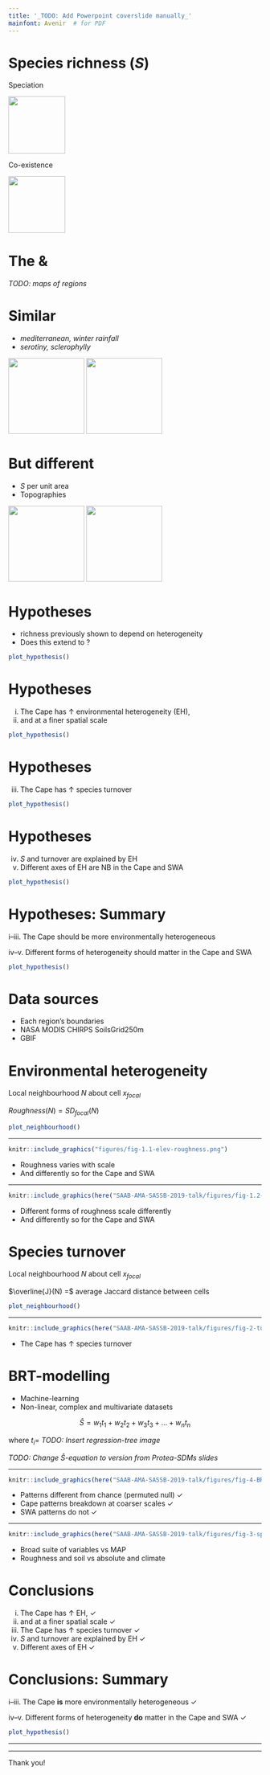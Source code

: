 ```yaml
---
title: '_TODO: Add Powerpoint coverslide manually_'
mainfont: Avenir  # for PDF
---
```


# Species richness ($S$)

\center

\onslide<3->\alt<3>{Extremely high $S$?}{Environmental heterogeneity (EH)}

\onslide<2->

Speciation \onslide<5->{\emph{along ecological gradients}}

![](figures/speciation.png){ width=3cm }

Co-existence \onslide<5->{\emph{within ecological space}}

![](figures/co-existence.png){ width=3cm }

<!--
\footnotetext[1]{Cramer \& Verboom 2016. \emph{J. Biogeography} 44(3)}
\footnotetext[2]{Kreft \& Jetz 2007. \emph{PNAS} 104(14)}
\footnotetext[3]{Thuiller et al. 2006. \emph{Ecography} 29(5)}
-->

# The \textcolor{orange}{Cape} & \textcolor{blue}{SWA}

_TODO: maps of regions_

# Similar

  - \textcolor{brown}{Environments} \hfill _mediterranean, winter rainfall_
  - \textcolor{green}{Plant ecologies} \hfill _serotiny, sclerophylly_

\center ![<!--TODO: replace this place-holder figure-->](images/AfricanProtea.jpg){ height=4cm } ![<!--_Banksia ahsbyi_, WA (CC BY 2.5 Gnangarra 2011)-->](images/B_ashbyi_gnangarra_03.jpg){ height=4cm }

# But different

- $S$ per unit area \hfill \emph{\textcolor{orange}{Cape} > \textcolor{blue}{SWA}}
- Topographies \hfill \emph{\textcolor{orange}{mountainous} vs \textcolor{blue}{flat}}

\center ![<!--Peninsula Sandstone Fynbos, Table Mountain (CC BY-SA 3.0 Abu Shawka 2011)--><!--TODO: swap for photo from Sir Lowry's Pass?-->](images/Peninsula_Sandstone_Fynbos_on_Table_Mountain_-_Cape_Town_3.jpg){ height=4cm } ![<!--Fitzgerald River NP, WA (CC BY-SA 3.0 Yewenyi)-->](images/Fitzgerald_River_National_Park_DSC04436.jpg){ height=4cm }

<!--
- Wide range of environmental conditions $\rightarrow$ supports diverse flora.
- Environmental stability through evolutionary time 
  - (Pleistocene LGM in Cape, ??? in SW Australia).
  - This means that the ecological gradients have persisted longer, facilitating greater degrees of ecological speciation, and thus species richness, along those gradients and barriers to gene flow.

Thus, spatially heterogeneous that is stable through deep time $\rightarrow$ support and produce more diverse biota. 

Environmental heterogeneity then has roles in the ecological present and over evolutionary time in stimulating species richness\footnotemark[1]\footnotemark[2]\footnotemark[3].

Cramer & Verboom 2016. _J. Biogeography_ 44(3)
Kreft & Jetz 2007. _PNAS_ 104(14)
Thuiller et al. 2006. \emph{Ecography} 29(5)
Gaston 2000. _Nature_ 405(6783)
Mouchet et al. 2015. _PLoS ONE_ 10(7)
-->

# Hypotheses

- \textcolor{orange}{Cape} richness previously shown to depend on heterogeneity\footnotemark[1]
- Does this extend to \textcolor{blue}{SWA}?

```r
plot_hypothesis()
```

\footnotetext[1]{Cramer \& Verboom 2016. \emph{J. Biogeography} 44(3)}

# Hypotheses

i. The Cape has $\uparrow$ environmental heterogeneity (EH),
ii. and at a finer spatial scale

```r
plot_hypothesis()
```

# Hypotheses

iii. The Cape has $\uparrow$ species turnover

```r
plot_hypothesis()
```

# Hypotheses

iv. $S$ and turnover are explained by EH
v. Different axes of EH are NB in the Cape and SWA 

\textcolor{brown}{(Soil?)}
  
```r
plot_hypothesis()
```

# Hypotheses: Summary

i--iii. The Cape should be more environmentally heterogeneous

iv--v. Different forms of heterogeneity should matter in the Cape and SWA

```r
plot_hypothesis()
```

# Data sources

- Each region’s boundaries
- \textcolor{brown}{Environmental data}
  \par \hfill NASA MODIS
  \par \hfill CHIRPS
  \par \hfill SoilsGrid250m
- \textcolor{green}{Vascular plant occurrence records}
  \par \hfill GBIF

# Environmental heterogeneity

Local neighbourhood $N$ about cell $x_{focal}$

$Roughness(N) = SD_{focal}(N)$

```r
plot_neighbourhood()
```

***

```r
knitr::include_graphics("figures/fig-1.1-elev-roughness.png")
```

- Roughness varies with scale
- And differently so for the Cape and SWA

***

```r
knitr::include_graphics(here("SAAB-AMA-SASSB-2019-talk/figures/fig-1.2-CLES-roughness.png"))
```

- Different forms of roughness scale differently
- And differently so for the Cape and SWA

# Species turnover

Local neighbourhood $N$ about cell $x_{focal}$

$\overline{J}(N) =$ average Jaccard distance between cells

```r
plot_neighbourhood()
```

***

```r
knitr::include_graphics(here("SAAB-AMA-SASSB-2019-talk/figures/fig-2-turnover.png"))
```

- The Cape has $\uparrow$ species turnover

# BRT-modelling

- Machine-learning
- Non-linear, complex and multivariate datasets

$$
  \hat{S} = w_1 t_1 + w_2 t_2 + w_3 t_3 + \dots + w_n t_n
$$

where $t_i =$ _TODO: Insert regression-tree image_

_TODO: Change $\hat{S}$-equation to version from Protea-SDMs slides_

***

```r
knitr::include_graphics(here("SAAB-AMA-SASSB-2019-talk/figures/fig-4-BRT-model-quality.png"))
```

- Patterns different from chance (permuted null) \hfill $\checkmark$
- Cape patterns breakdown at coarser scales \hfill $\checkmark$
- SWA patterns do not \hfill $\checkmark$

***

```r
knitr::include_graphics(here("SAAB-AMA-SASSB-2019-talk/figures/fig-3-species-environment-relationships.png"))
```

- Broad suite of variables vs MAP
- Roughness and soil vs absolute and climate

# Conclusions

i. The Cape has $\uparrow$ EH, \hfill $\checkmark$
ii. and at a finer spatial scale \hfill $\checkmark$
iii. The Cape has $\uparrow$ species turnover \hfill $\checkmark$
iv. $S$ and turnover are explained by EH \hfill $\checkmark$
v. Different axes of EH \hfill $\checkmark$

# Conclusions: Summary

i--iii. The Cape **is** more environmentally heterogeneous \hfill $\checkmark$

iv--v. Different forms of heterogeneity **do** matter in the Cape and SWA \hfill $\checkmark$

```r
plot_hypothesis()
```

***

\center \textcolor{brown}{Soil?}

***

\center Thank you\footnotemark[1]!

\footnotetext[1]{And an extra thank you to Mike and Tony}
